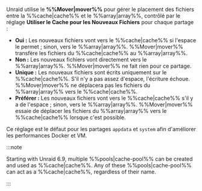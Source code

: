 Unraid utilise le **%%Mover|mover%%** pour gérer le placement des fichiers entre la %%cache|cache%% et le %%array|array%%, contrôlé par le réglage **Utiliser le Cache pour les Nouveaux Fichiers** pour chaque partage :

- **Oui :** Les nouveaux fichiers vont vers le %%cache|cache%% si l'espace le permet ; sinon, vers le %%array|array%%. %%Mover|mover%% transfère les fichiers du %%cache|cache%% au %%array|array%%.
- **Non :** Les nouveaux fichiers vont directement vers le %%array|array%%. %%Mover|mover%% ne fait rien pour ce partage.
- **Unique :** Les nouveaux fichiers sont écrits uniquement sur le %%cache|cache%%. S'il n'y a pas assez d'espace, l'écriture échoue. %%Mover|mover%% ne déplacera pas les fichiers du %%array|array%% vers le %%cache|cache%%.
- **Préférer :** Les nouveaux fichiers vont vers le %%cache|cache%% s'il y a de l'espace ; sinon, vers le %%array|array%%. %%Mover|mover%% essaie de déplacer les fichiers du %%array|array%% vers le %%cache|cache%% lorsque c'est possible.

Ce réglage est le défaut pour les partages `appdata` et `system` afin d'améliorer les performances Docker et VM.

:::note

Starting with Unraid 6.9, multiple %%pools|cache-pool%% can be created and used as %%cache|cache%%. Any of these %%pools|cache-pool%% can act as a %%cache|cache%%, regardless of their name.

:::
